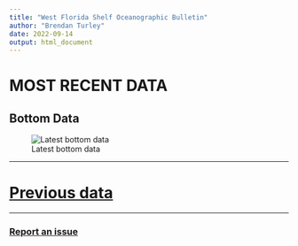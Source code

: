 ```yaml
---
title: "West Florida Shelf Oceanographic Bulletin"
author: "Brendan Turley"
date: 2022-09-14
output: html_document
---
```



# **MOST RECENT DATA**

## Bottom Data
![Latest bottom data](figures/latest_bottom.png)

-----


# **[Previous data](previous_data.html)**


-----
### [Report an issue](https://github.com/Gulf-IEA/WFS_bulletins/issues/new)